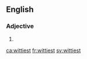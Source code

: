 ==English==

===Adjective===
{{head|en|adjective superlative form}}

# {{en-superlative of|witty}}

[[ca:wittiest]]
[[fr:wittiest]]
[[sv:wittiest]]